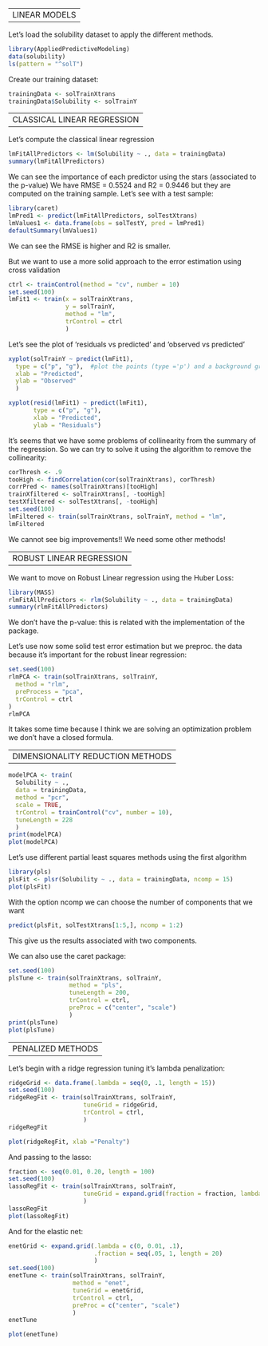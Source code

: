 ---------------------------------------------------------------------------
LINEAR MODELS
---------------------------------------------------------------------------

Let's load the solubility dataset to apply the different methods.
```r
library(AppliedPredictiveModeling)
data(solubility)
ls(pattern = "^solT")

```
Create our training dataset: 

```r
trainingData <- solTrainXtrans 
trainingData$Solubility <- solTrainY
```

--------------- 
CLASSICAL LINEAR REGRESSION 
--------------- 

Let's compute the classical linear regression 
```r
lmFitAllPredictors <- lm(Solubility ~ ., data = trainingData)
summary(lmFitAllPredictors)
```
We can see the importance of each predictor using the stars (associated to the p-value)
We have RMSE = 0.5524 and R2 = 0.9446 but they are computed on the training sample. 
Let's see with a test sample:
```r
library(caret)
lmPred1 <- predict(lmFitAllPredictors, solTestXtrans)
lmValues1 <- data.frame(obs = solTestY, pred = lmPred1)
defaultSummary(lmValues1)


```
We can see the RMSE is higher and R2 is smaller.

But we want to use a more solid approach to the error estimation using cross validation

```r
ctrl <- trainControl(method = "cv", number = 10)
set.seed(100)
lmFit1 <- train(x = solTrainXtrans,
                y = solTrainY,
                method = "lm", 
                trControl = ctrl
                )
```

Let's see the plot of 'residuals vs predicted' and 'observed vs predicted'

```r
xyplot(solTrainY ~ predict(lmFit1),
  type = c("p", "g"),  #plot the points (type ='p') and a background grid     ('g')
  xlab = "Predicted",
  ylab = "Observed"
  )
```

```r
xyplot(resid(lmFit1) ~ predict(lmFit1),
       type = c("p", "g"),
       xlab = "Predicted", 
       ylab = "Residuals")
```

It's seems that we have some problems of collinearity from the summary of the regression. So we can try to solve it using the algorithm to remove the collinearity:

```r
corThresh <- .9 
tooHigh <- findCorrelation(cor(solTrainXtrans), corThresh)
corrPred <- names(solTrainXtrans)[tooHigh]
trainXfiltered <- solTrainXtrans[, -tooHigh]
testXfiltered <- solTestXtrans[, -tooHigh]
set.seed(100)
lmFiltered <- train(solTrainXtrans, solTrainY, method = "lm",                    trControl = ctrl)
lmFiltered
```
We cannot see big improvements!!
We need some other methods!

------------------------------------------------------------------------
ROBUST LINEAR REGRESSION
-----

We want to move on Robust Linear regression using the Huber Loss:

```r
library(MASS)
rlmFitAllPredictors <- rlm(Solubility ~ ., data = trainingData)
summary(rlmFitAllPredictors)
```
We don't have the p-value: this is related with the implementation of the package.

Let's use now some solid test error estimation but we preproc. the data because it's important for the robust linear regression:

```r
set.seed(100)
rlmPCA <- train(solTrainXtrans, solTrainY,
  method = "rlm",
  preProcess = "pca",
  trControl = ctrl
) 
rlmPCA
```
It takes some time because I think we are solving an optimization problem  we don't have a closed formula.

------------------------------------------------------------------------
DIMENSIONALITY REDUCTION METHODS
------------------------------------------------------------------------

```r
modelPCA <- train(
  Solubility ~ .,
  data = trainingData, 
  method = "pcr",
  scale = TRUE,
  trControl = trainControl("cv", number = 10),
  tuneLength = 228
  )
print(modelPCA)
plot(modelPCA)
```


Let's use different partial least squares methods using the first algorithm
```r
library(pls)
plsFit <- plsr(Solubility ~ ., data = trainingData, ncomp = 15)
plot(plsFit)
```
With the option ncomp we can choose the number of components that we want

```r
predict(plsFit, solTestXtrans[1:5,], ncomp = 1:2)
```
This give us the results associated with two components.

We can also use the caret package:
```r
set.seed(100)
plsTune <- train(solTrainXtrans, solTrainY,
                 method = "pls",
                 tuneLength = 200,
                 trControl = ctrl,
                 preProc = c("center", "scale")
                 )
print(plsTune)
plot(plsTune)
```

------------------------------------------------------------------------
PENALIZED METHODS
------------------------------------------------------------------------

Let's begin with a ridge regression tuning it's lambda penalization:
```r
ridgeGrid <- data.frame(.lambda = seq(0, .1, length = 15))
set.seed(100)
ridgeRegFit <- train(solTrainXtrans, solTrainY,                                              method = "ridge",
                     tuneGrid = ridgeGrid,
                     trControl = ctrl,                                                       preProc = c("center", "scale")
                     )
ridgeRegFit
```

```r
plot(ridgeRegFit, xlab ="Penalty")
```


And passing to the lasso:

```r
fraction <- seq(0.01, 0.20, length = 100)
set.seed(100)
lassoRegFit <- train(solTrainXtrans, solTrainY,                                                 method = "enet",
                     tuneGrid = expand.grid(fraction = fraction, lambda = 0),                        trControl = ctrl,                                                          preProc = c("center", "scale")
                     )
lassoRegFit
plot(lassoRegFit)
```

And for the elastic net:

```r

enetGrid <- expand.grid(.lambda = c(0, 0.01, .1),
                        .fraction = seq(.05, 1, length = 20)
                        )
set.seed(100)
enetTune <- train(solTrainXtrans, solTrainY,
                  method = "enet",
                  tuneGrid = enetGrid,
                  trControl = ctrl,
                  preProc = c("center", "scale")
                  )
enetTune
```

```r
plot(enetTune)
```

